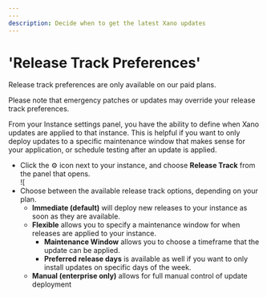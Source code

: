 ```yaml
---
---
description: Decide when to get the latest Xano updates
---
```


# 'Release Track Preferences'

<Info>

Release track preferences are only available on our paid plans.

</Info>

<Warning>

Please note that emergency patches or updates may override your release track preferences.

</Warning>

From your Instance settings panel, you have the ability to define when Xano updates are applied to that instance. This is helpful if you want to only deploy updates to a specific maintenance window that makes sense for your application, or schedule testing after an update is applied.

* Click the :gear: icon next to your instance, and choose **Release Track** from the panel that opens.\
  ![[](<../../.gitbook/assets/CleanShot 2024-07-08 at 09.01.28.png>)
* Choose between the available release track options, depending on your plan.
  * **Immediate (default)** will deploy new releases to your instance as soon as they are available.
  * **Flexible** allows you to specify a maintenance window for when releases are applied to your instance.
    * **Maintenance Window** allows you to choose a timeframe that the update can be applied.
    * **Preferred release days** is available as well if you want to only install updates on specific days of the week.
  * **Manual (enterprise only)** allows for full manual control of update deployment